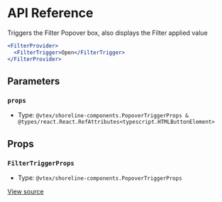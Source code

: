 # API Reference

Triggers the Filter Popover box, also displays the Filter applied value

```jsx
<FilterProvider>
  <FilterTrigger>Open</FilterTrigger>
</FilterProvider>
```

## Parameters

### `props`

- Type: `@vtex/shoreline-components.PopoverTriggerProps & @types/react.React.RefAttributes<typescript.HTMLButtonElement>`

## Props

### `FilterTriggerProps`

- Type: `@vtex/shoreline-components.PopoverTriggerProps`

[View source](https://github.com/vtex/shoreline/blob/cb4b264ac/packages/components/src/filter/filter-trigger.tsx#L15)
